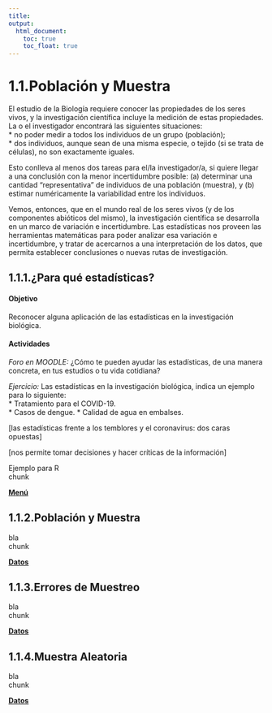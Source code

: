 ```yaml
---
title:
output:
  html_document:
    toc: true
    toc_float: true
---
```


# 1.1.Población y Muestra

El estudio de la Biología requiere conocer las propiedades de los seres vivos, y la investigación científica incluye la medición de estas propiedades.  La o el investigador encontrará las siguientes situaciones:  
* no poder medir a todos los individuos de un grupo (población);  
* dos individuos, aunque sean de una misma especie, o tejido (si se trata de células), no son exactamente iguales.  

Esto conlleva al menos dos tareas para el/la investigador/a, si quiere llegar a una conclusión con la menor incertidumbre posible: (a) determinar una cantidad "representativa" de individuos de una población (muestra), y (b) estimar numéricamente la variabilidad entre los individuos.  

Vemos, entonces, que en el mundo real de los seres vivos (y de los componentes abióticos del mismo), la investigación científica se desarrolla en un marco de variación e incertidumbre.  Las estadísticas nos proveen las herramientas matemáticas para poder analizar esa variación e incertidumbre, y tratar de acercarnos a una interpretación de los datos, que permita establecer conclusiones o nuevas rutas de investigación.

## 1.1.1.¿Para qué estadísticas?
#### Objetivo
Reconocer alguna aplicación de las estadísticas en la investigación biológica.

#### Actividades
_Foro en MOODLE:_ ¿Cómo te pueden ayudar las estadísticas, de una manera concreta, en tus estudios o tu vida cotidiana?

_Ejercicio:_ Las estadísticas en la investigación biológica, indica un ejemplo para lo siguiente:  
* Tratamiento para el COVID-19.  
* Casos de dengue.
* Calidad de agua en embalses.




[las estadísticas frente a los temblores y el coronavirus: dos caras opuestas]

[nos permite tomar decisiones y hacer críticas de la información]

Ejemplo para R  
chunk  

[  __Menú__](https://dsfernandez.github.io/bioestadisticas/index.html)

## 1.1.2.Población y Muestra

bla  
chunk  

[  __Datos__](https://dsfernandez.github.io/bioestadisticas/datos.html)

## 1.1.3.Errores de Muestreo

bla  
chunk  

[  __Datos__](https://dsfernandez.github.io/bioestadisticas/datos.html)

## 1.1.4.Muestra Aleatoria

bla   
chunk  

[  __Datos__](https://dsfernandez.github.io/bioestadisticas/datos.html)

